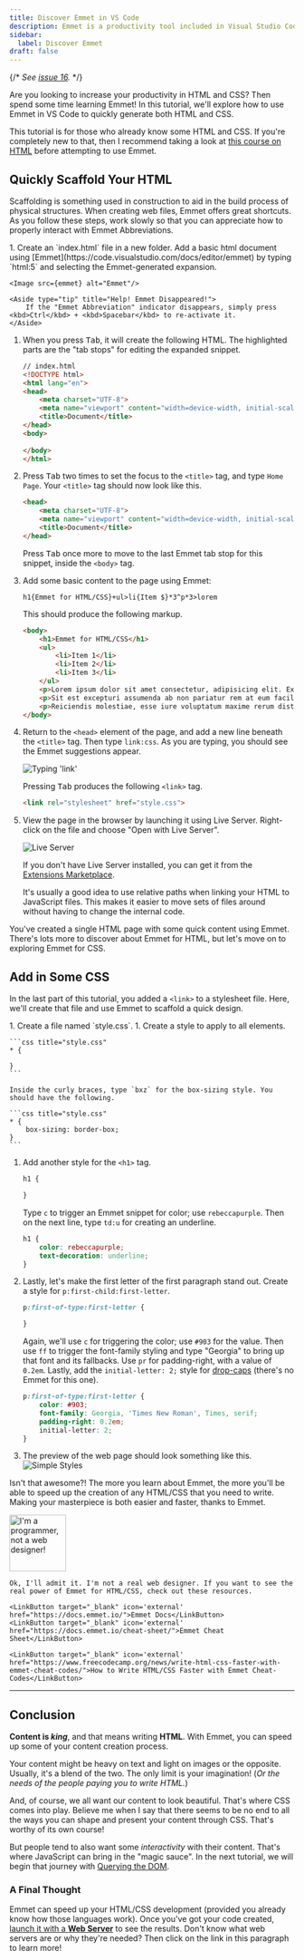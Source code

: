 ```yaml
---
title: Discover Emmet in VS Code
description: Emmet is a productivity tool included in Visual Studio Code. With emmet, you can use code snippets to quickly generate HTML and CSS.
sidebar:
  label: Discover Emmet
draft: false
---
```



{/* *See [issue 16](https://github.com/dgilleland/CPSC-1520/issues/16).* */}


Are you looking to increase your productivity in HTML and CSS? Then spend some time learning Emmet! In this tutorial, we'll explore how to use Emmet in VS Code to quickly generate both HTML and CSS.

<Aside type="caution" title="Don't know HTML/CSS?">
    This tutorial is for those who already know some HTML and CSS. If you're completely new to that, then I recommend taking a look at <a target="_blank" href="https://developer.mozilla.org/en-US/curriculum/core/semantic-html/">this course on HTML</a> before attempting to use Emmet.
</Aside>

## Quickly Scaffold Your HTML

Scaffolding is something used in construction to aid in the build process of physical structures. When creating web files, Emmet offers great shortcuts. As you follow these steps, work slowly so that you can appreciate how to properly interact with Emmet Abbreviations.

<Steps>
1. Create an `index.html` file in a new folder. Add a basic html document using [Emmet](https://code.visualstudio.com/docs/editor/emmet) by typing `html:5` and selecting the Emmet-generated expansion.

    <Image src={emmet} alt="Emmet"/>

    <Aside type="tip" title="Help! Emmet Disappeared!">
        If the "Emmet Abbreviation" indicator disappears, simply press <kbd>Ctrl</kbd> + <kbd>Spacebar</kbd> to re-activate it.
    </Aside>

1.  When you press <kbd>Tab</kbd>, it will create the following HTML. The highlighted parts are the "tab stops" for editing the expanded snippet. 

    ```html "device-width" "1.0" "Document" wrap
    // index.html
    <!DOCTYPE html>
    <html lang="en">
    <head>
        <meta charset="UTF-8">
        <meta name="viewport" content="width=device-width, initial-scale=1.0">
        <title>Document</title>
    </head>
    <body>
        
    </body>
    </html>
    ```

1. Press <kbd>Tab</kbd> two times to set the focus to the `<title>` tag, and type `Home Page`. Your `<title>` tag should now look like this.

    ```html wrap title="index.html" {4}
    <head>
        <meta charset="UTF-8">
        <meta name="viewport" content="width=device-width, initial-scale=1.0">
        <title>Document</title>
    </head>
    ```

    Press <kbd>Tab</kbd> once more to move to the last Emmet tab stop for this snippet, inside the `<body>` tag.
1. Add some basic content to the page using Emmet:

    ```
    h1{Emmet for HTML/CSS}+ul>li{Item $}*3^p*3>lorem
    ```

    This should produce the following markup.

    ```html wrap title="index.html" {2-10}
    <body>
        <h1>Emmet for HTML/CSS</h1>
        <ul>
            <li>Item 1</li>
            <li>Item 2</li>
            <li>Item 3</li>
        </ul>
        <p>Lorem ipsum dolor sit amet consectetur, adipisicing elit. Explicabo maiores facere eaque praesentium exercitationem obcaecati alias rerum architecto, omnis possimus dolorem amet sint laborum dolore minima fugiat quaerat placeat nostrum.</p>
        <p>Sit est excepturi assumenda ab non pariatur rem at eum facilis, eos ad dolore odio. Quasi minima harum debitis magni quas error blanditiis quo corrupti neque a est, atque sed.</p>
        <p>Reiciendis molestiae, esse iure voluptatum maxime rerum distinctio dolorem soluta ducimus molestias ex exercitationem doloribus aliquid? Qui aliquid sit minus natus debitis assumenda quae voluptate architecto, facere vero ducimus sint!</p>
    </body>
    ```

1. Return to the `<head>` element of the page, and add a new line beneath the `<title>` tag. Then type `link:css`. As you are typing, you should see the Emmet suggestions appear.

    <Image src={linkCss} alt="Typing 'link'"/>

    Pressing <kbd>Tab</kbd> produces the following `<link>` tag.

    ```html title="index.html" "style."
    <link rel="stylesheet" href="style.css">
    ```

1. View the page in the browser by launching it using Live Server. Right-click on the file and choose "Open with Live Server".

    <Image src={liveServer} alt="Live Server"/>

    If you don't have Live Server installed, you can get it from the <a target="_blank" href="https://marketplace.visualstudio.com/items?itemName=ritwickdey.LiveServer">Extensions Marketplace</a>.

    <Aside type="tip">
      It's usually a good idea to use relative paths when linking your HTML to JavaScript files. This makes it easier to move sets of files around without having to change the internal code.
    </Aside>
</Steps>

You've created a single HTML page with some quick content using Emmet. There's lots more to discover about Emmet for HTML, but let's move on to exploring Emmet for CSS.

## Add in Some CSS

In the last part of this tutorial, you added a `<link>` to a stylesheet file. Here, we'll create that file and use Emmet to scaffold a quick design.

<Steps>
1. Create a file named `style.css`.
1. Create a style to apply to all elements.

    ```css title="style.css"
    * {

    }
    ```

    Inside the curly braces, type `bxz` for the box-sizing style. You should have the following.

    ```css title="style.css"
    * {
        box-sizing: border-box;
    }
    ```

1. Add another style for the `<h1>` tag.

    ```css title="style.css"
    h1 {

    }
    ```

    Type `c` to trigger an Emmet snippet for color; use `rebeccapurple`. Then on the next line, type `td:u` for creating an underline.

    ```css title="style.css"
    h1 {
        color: rebeccapurple;
        text-decoration: underline;
    }
    ```

1. Lastly, let's make the first letter of the first paragraph stand out. Create a style for `p:first-child:first-letter`.

    ```css title="style.css"
    p:first-of-type:first-letter {

    }
    ```

    Again, we'll use `c` for triggering the color; use `#903` for the value. Then use `ff` to trigger the font-family styling and type "Georgia" to bring up that font and its fallbacks. Use `pr` for padding-right, with a value of `0.2em`. Lastly, add the `initial-letter: 2;` style for <a target="_blank" href="https://css-tricks.com/snippets/css/drop-caps/">drop-caps</a> (there's no Emmet for this one).

    ```css title="style.css"
    p:first-of-type:first-letter {
        color: #903;
        font-family: Georgia, 'Times New Roman', Times, serif;
        padding-right: 0.2em;
        initial-letter: 2;
    }
    ```

1. The preview of the web page should look something like this.
    <Image src={preview} alt="Simple Styles"/>
</Steps>

Isn't that awesome?! The more you learn about Emmet, the more you'll be able to speed up the creation of any HTML/CSS that you need to write. Making your masterpiece is both easier and faster, thanks to Emmet.

<Aside title="Damn it, Jim!">
    <Image src={stoneTrek} alt="I'm a programmer, not a web designer!" class="float-end ml-3" width="100"/>

    Ok, I'll admit it. I'm not a real web designer. If you want to see the real power of Emmet for HTML/CSS, check out these resources.

    <LinkButton target="_blank" icon='external' href="https://docs.emmet.io/">Emmet Docs</LinkButton>
    <LinkButton target="_blank" icon='external' href="https://docs.emmet.io/cheat-sheet/">Emmet Cheat Sheet</LinkButton>

    <LinkButton target="_blank" icon='external' href="https://www.freecodecamp.org/news/write-html-css-faster-with-emmet-cheat-codes/">How to Write HTML/CSS Faster with Emmet Cheat-Codes</LinkButton>
</Aside>

----

## Conclusion

**Content is *king***, and that means writing **HTML**. With Emmet, you can speed up some of your content creation process.

Your content might be heavy on text and light on images or the opposite. Usually, it's a blend of the two. The only limit is your imagination! (*Or the needs of the people paying you to write HTML.*)

And, of course, we all want our content to look beautiful. That's where CSS comes into play. Believe me when I say that there seems to be no end to all the ways you can shape and present your content through CSS. That's worthy of its own course!

But people tend to also want some *interactivity* with their content. That's where JavaScript can bring in the "magic sauce". In the next tutorial, we will begin that journey with [Querying the DOM](/CPSC-1520/tutorials/0030/).

### A Final Thought

Emmet can speed up your HTML/CSS development (provided you already know how those languages work). Once you've got your code created, [launch it with a **Web Server**](/CPSC-1520/guides/0040/) to see the results. Don't know what web servers are or why they're needed? Then click on the link in this paragraph to learn more!
